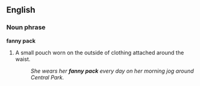 ==English==

===Noun phrase===
'''fanny pack'''
#A small pouch worn on the outside of clothing attached around the waist.
#:''She wears her '''fanny pack''' every day on her morning jog around Central Park.''